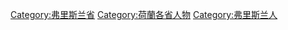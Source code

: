 {{Commonscat|People of Friesland}}

[[Category:弗里斯兰省|Category:弗里斯兰省]]
[[Category:荷蘭各省人物|Category:荷蘭各省人物]]
[[Category:弗里斯兰人|Category:弗里斯兰人]]